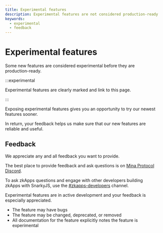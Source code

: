 ```yaml
---
title: Experimental features
description: Experimental features are not considered production-ready.  
keywords:
  - experimental
  - feedback
---
```


# Experimental features

Some new features are considered experimental before they are production-ready. 

:::experimental

Experimental features are clearly marked and link to this page.

:::

Exposing experimental features gives you an opportunity to try our newest features sooner.

In return, your feedback helps us make sure that our new features are reliable and useful.

## Feedback

We appreciate any and all feedback you want to provide. 

The best place to provide feedback and ask questions is on [Mina Protocol Discord](https://bit.ly/MinaDiscord). 

To ask zkApps questions and engage with other developers building zkApps with SnarkyJS, use the [#zkapps-developers](https://discord.com/channels/484437221055922177/915745847692636181) channel.

Experimental features are in active development and your feedback is especially appreciated.

- The feature may have bugs
- The feature may be changed, deprecated, or removed
- All documentation for the feature explicitly notes the feature is experimental
